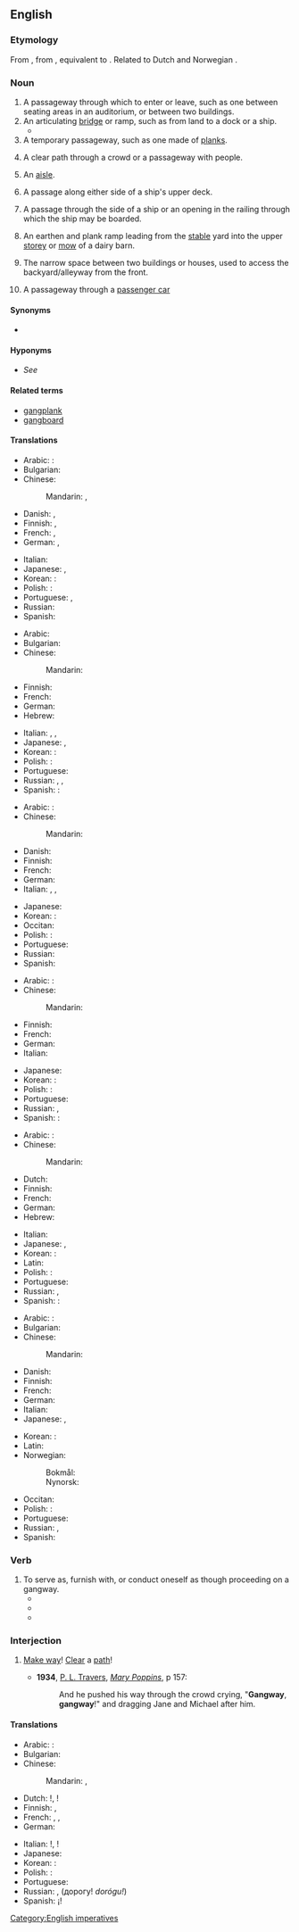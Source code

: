 ==English==

===Etymology===
From {{inh|en|enm|gangway}}, from {{inh|en|ang|gangweġ||passageway; thoroughfare}}, equivalent to {{compound|en|gang|way}}. Related to Dutch {{m|nl|gang||hallway}} and Norwegian {{m|no|gang||hallway}}.

===Noun===
{{en-noun}}

# A passageway through which to enter or leave, such as one between seating areas in an auditorium, or between two buildings.
# An articulating [[bridge]] or ramp, such as from land to a dock or a ship.
#* {{quote-journal|en|year=1961|month=March|author=""Balmore""|title=Driving and firing modern French steam locomotives|journal=Trains Illustrated|page=150|text=We came over on the usual mid-morning service from Victoria and this time, as we came down the '''gangway''' of the ''Invicta'', the Shedmaster at Calais, M. Leclerc, and Henri Dutertre were waiting for us.}}
# A temporary passageway, such as one made of [[plank]]s.
# {{lb|en|rare|obsolete|outside|dialects}} A clear path through a crowd or a passageway with people.
# {{lb|en|British}} An [[aisle]].
# {{lb|en|nautical}} A passage along either side of a ship's upper deck.
# {{lb|en|nautical}} A passage through the side of a ship or an opening in the railing through which the ship may be boarded.
# {{lb|en|agricultural}} An earthen and plank ramp leading from the [[stable]] yard into the upper [[storey]] or [[mow]] of a dairy barn.
# {{lb|en|Chicago}} The narrow space between two buildings or houses, used to access the backyard/alleyway from the front.
# A passageway through a [[passenger car]]
====Synonyms====
* {{sense|narrow space between two buildings}} {{seeSynonyms|alley}}

====Hyponyms====
* {{sense|enclosed corridor between an airport and plane}} ''See'' '''{{l|en|jet bridge}}'''

====Related terms====
* [[gangplank]]
* [[gangboard]]

====Translations====
{{trans-top|passageway}}
* Arabic: {{t-needed|ar}}:
* Bulgarian: {{t+|bg|проход|m-p|sc=Cyrl}}
* Chinese:
*: Mandarin: {{t+|cmn|過道}}, {{t+|cmn|过道|tr=guòdào}}
* Danish: {{t+|da|gang|c}}, {{t+|da|passage|c}}
* Finnish: {{t+|fi|käytävä}}, {{t|fi|kulkutie}}
* French: {{t+|fr|passerelle|f}}, {{t+|fr|passage|m}}
* German: {{t+|de|Gang|m}}, {{t+|de|Gangway|f}}
{{trans-mid}}
* Italian: {{t+|it|corridoio|m}}
* Japanese: {{t|ja|舷門|tr=げんもん, genmon|sc=Jpan}}, {{t+|ja|通路|tr=つうろ, tsūro|sc=Jpan}}
* Korean: {{t-needed|ko}}:
* Polish: {{t-needed|pl}}:
* Portuguese: {{t+|pt|passagem|f}}, {{t+|pt|passadiço|m}}
* Russian: {{t+|ru|прохо́д|m}}
* Spanish: {{t+|es|corredor|m}}
{{trans-bottom}}

{{trans-top|temporary bridge}}
* Arabic: {{t|ar|جسر مؤقث}}
* Bulgarian: {{t|bg|сходня|f|sc=Cyrl}}
* Chinese:
*: Mandarin: {{t+|cmn|舷梯|tr=xiántī}}
* Finnish: {{t|fi|lankonki}}
* French: {{t+|fr|passage|m}}
* German: {{t+|de|Gangway|f}}
* Hebrew: {{t|he|כבש עליה|sc=Hebr}}
{{trans-mid}}
* Italian: {{t|it|palanca|f}}, {{t+|it|passerella|f}}, {{t+|it|scalandrone|m}}
* Japanese: {{t|ja|タラップ|tr=tarappu|sc=Jpan}}, {{t|ja|舷梯|tr=げんてい, gentei|sc=Jpan}}
* Korean: {{t-needed|ko}}:
* Polish: {{t-needed|pl}}:
* Portuguese: {{t+|pt|prancha|f}}
* Russian: {{t+|ru|трап|m}}, {{t+|ru|схо́дни|f-p}}, {{t+|ru|вы́ход|m}}
* Spanish: {{t-needed|es}}:
{{trans-bottom}}

{{trans-top|temporary plank bridge, path, or passageway}}
* Arabic: {{t-needed|ar}}:
* Chinese:
*: Mandarin: {{t|cmn|木板道|tr=mùbǎndào}}
* Danish: {{t|da|gangbræt|n}}
* Finnish: {{t|fi|lankonki}}
* French: {{t+|fr|passage|m}}
* German: {{t+|de|Landungsbrücke|f}}
* Italian: {{t|it|palanca|f}}, {{t+|it|passerella|f}}, {{t+|it|ballatoio|m}}
{{trans-mid}}
* Japanese: {{t|ja|歩み板|tr=あゆみいた, ayumiita|sc=Jpan}}
* Korean: {{t-needed|ko}}:
* Occitan: {{t+|oc|palanca}}
* Polish: {{t-needed|pl}}:
* Portuguese: {{t+|pt|prancha|f}}
* Russian: {{t+|ru|трап|m}}
* Spanish: {{t+|es|pasadizo|m}}
{{trans-bottom}}

{{trans-top|clear path through a crowd}}
* Arabic: {{t-needed|ar}}:
* Chinese:
*: Mandarin: {{t+|cmn|通道|tr=tōngdào}}
* Finnish: {{t|fi|kulkutie}} {{q|path}}
* French: {{t+|fr|passage|m}}
* German: {{t+|de|Durchgang|m}}
* Italian: {{t+|it|largo}}
{{trans-mid}}
* Japanese: {{t+|ja|通路|tr=つうろ, tsūro|sc=Jpan}}
* Korean: {{t-needed|ko}}:
* Polish: {{t-needed|pl}}:
* Portuguese: {{t+|pt|passagem|f}}
* Russian: {{t+|ru|вы́ход|m}}, {{t+|ru|прохо́д|m}}
* Spanish: {{t-needed|es}}:
{{trans-bottom}}

{{trans-see|aisle}}

{{trans-top|nautical: passage on upper deck}}
* Arabic: {{t-needed|ar}}:
* Chinese:
*: Mandarin: {{t+|cmn|舷梯|tr=xiántī}}
* Dutch: {{t|nl|gangboord}}
* Finnish: {{t|fi|kävelykansi}}
* French: {{t+|fr|passavant|m}}
* German: {{t+|de|Gangway|f}}
* Hebrew: {{t|he|כבש עליה|m|tr=kebesh alya|sc=Hebr}}
{{trans-mid}}
* Italian: {{t|it|barcarizzo}}
* Japanese: {{t|ja|舷梯|tr=げんてい, gentei|sc=Jpan}}, {{t|ja|タラップ|tr=tarappu|sc=Jpan}}
* Korean: {{t-needed|ko}}:
* Latin: {{t|la|agea|f}}
* Polish: {{t-needed|pl}}:
* Portuguese: {{t+|pt|portaló|m}}
* Russian: {{t+|ru|трап|m}}, {{t+|ru|шкафу́т|m}}
* Spanish: {{t-needed|es}}:
{{trans-bottom}}

{{trans-top|nautical: passage through the side of a ship}}
* Arabic: {{t-needed|ar}}:
* Bulgarian: {{t+|bg|трап|m|sc=Cyrl}}
* Chinese:
*: Mandarin: {{t+|cmn|舷梯|tr=xiántī}}
* Danish: {{t|da|landgang|c}}
* Finnish: {{t|fi|maihinnousuportti}}
* French: {{t+|fr|passerelle|f}}
* German: {{t+|de|Gangway|f}}
* Italian: {{t|it|barcarizzo}}
* Japanese: {{t|ja|舷梯|tr=げんてい, gentei|sc=Jpan}}, {{t|ja|タラップ|tr=tarappu|sc=Jpan}}
{{trans-mid}}
* Korean: {{t-needed|ko}}:
* Latin: {{t|la|agea|f}}
* Norwegian:
*: Bokmål: {{t|nb|landgang|m}}
*: Nynorsk: {{t|nn|landgang|m}}
* Occitan: {{t+|oc|palanca}}
* Polish: {{t-needed|pl}}:
* Portuguese: {{t+|pt|portaló|m}}
* Russian: {{t+|ru|трап|m}}, {{t+|ru|схо́дни|f-p}}
* Spanish: {{t|es|portalón|m}}
{{trans-bottom}}

===Verb===
{{en-verb}}

# To serve as, furnish with, or conduct oneself as though proceeding on a gangway.
#* {{quote-text|en|year=2004|author=Bill Hillsman|title=Run the Other Way|passage=He '''gangwayed''' his way through the crowd, and just as the clock struck midnight, he was standing in front of NBC's camera on national TV as the governor-elect of Minnesota and the first Reform Party candidate ever to be elected to high office.}}
#* {{quote-text|en|year=2014|author=Jude Cook|title=Byron Easy|passage=They're conducting phone conversations without speaking into the wrong end of their mobiles, or '''gangwaying''' to the Gents without tripping over, or turning the pages of a newspaper without blacking adjacent eyes.}}
#* {{quote-text|en|year=2014|author=Kevin McAleer|title=Dueling: The Cult of Honor in Fin-de-Siecle Germany|passage=Here also of exceptional value were the half-dozen dueling codes published after 1880, '''gangwaying''' a detailed analysis in chapter II of the manner in which duels unfolded, and dozens of French sources which formed the core of a chapter on the French duel. }}

===Interjection===
{{en-interj}}

# {{lb|en|to a crowd}} [[make way|Make way]]! [[clear|Clear]] a [[path]]!
#* '''1934''', [[w:P. L. Travers|P. L. Travers]], [[w:Mary Poppins|''Mary Poppins'']], p 157:
#*: And he pushed his way through the crowd crying, "'''Gangway''', '''gangway'''!" and dragging Jane and Michael after him.

====Translations====
{{trans-top|make way}}
* Arabic: {{t-needed|ar}}:
* Bulgarian: {{t+|bg|писта!|sc=Cyrl}}
* Chinese:
*: Mandarin: {{t+|cmn|借過}}, {{t+|cmn|借过|tr=jièguò}}
* Dutch: {{t+|nl|opzij}}!, {{t|nl|aan de kant}}!
* Finnish: {{t|fi|tietä}}, {{t|fi|[[tehkää]] [[tietä]]}}
* French: {{t|fr|écartez-vous}}, {{t|fr|laissez passer}}, {{t|fr|dégagez le passage}}
* German: {{t|de|Mach Platz!}}
{{trans-mid}}
* Italian: {{t+|it|pista}}!, {{t|it|fate largo}}!
* Japanese: {{t|ja|通す|tr=とおして, tō shite|alt=通して|sc=Jpan}}
* Korean: {{t-needed|ko}}:
* Polish: {{t-needed|pl}}:
* Portuguese: {{t|pt|abram alas}}
* Russian: {{t+|ru|прохо́д|m}}, {{t+|ru|доро́га|m}} (дорогу! ''dorógu!'')
* Spanish: ¡{{t|es|a un lado}}!
{{trans-bottom}}

[[Category:English imperatives]]